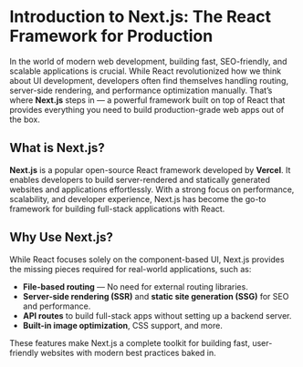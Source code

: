 # Introduction to Next.js: The React Framework for Production

In the world of modern web development, building fast, SEO-friendly, and scalable applications is crucial. While React revolutionized how we think about UI development, developers often find themselves handling routing, server-side rendering, and performance optimization manually. That’s where **Next.js** steps in — a powerful framework built on top of React that provides everything you need to build production-grade web apps out of the box.

## What is Next.js?

**Next.js** is a popular open-source React framework developed by **Vercel**. It enables developers to build server-rendered and statically generated websites and applications effortlessly. With a strong focus on performance, scalability, and developer experience, Next.js has become the go-to framework for building full-stack applications with React.

## Why Use Next.js?

While React focuses solely on the component-based UI, Next.js provides the missing pieces required for real-world applications, such as:

- **File-based routing** — No need for external routing libraries.
- **Server-side rendering (SSR)** and **static site generation (SSG)** for SEO and performance.
- **API routes** to build full-stack apps without setting up a backend server.
- **Built-in image optimization**, CSS support, and more.

These features make Next.js a complete toolkit for building fast, user-friendly websites with modern best practices baked in.

